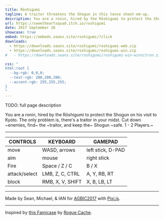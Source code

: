 ```yaml
---
title: Rōshigumi
tagline: A traitor threatens the Shogun in this tense shoot-em-up.
description: You are a ronin, hired by the Rōshigumi to protect the Shogun on his visit to Kyoto. The only problem is, there's a traitor in your midst.
url: https://sweetheartsquad.itch.io/roshigumi
date: 2017 September 26
showcase: true
embed: https://embeds.seans.site/roshigumi/?click
downloads:
  - https://downloads.seans.site/roshigumi/roshigumi-web.zip
  - https://downloads.seans.site/roshigumi/roshigumi-win.zip
#   - https://downloads.seans.site/roshigumi/roshigumi-win-winnitron.zip

css: "
html:root {
  --bg-rgb: 0,0,0;
  --text-rgb: 200,200,200;
  --accent-rgb: 255,255,255;
}
"
---
```


TODO: full page description



You are a ronin, hired by the Rōshigumi to protect the Shogun on his visit to Kyoto. The only problem is, there's a traitor in your midst. Cut down ~enemies, find~ the ~traitor, and keep the~ Shogun ~safe. 1 - 2 Players.~

---

| CONTROLS      | KEYBOARD         | GAMEPAD           |
| ------------- | ---------------- | ----------------- |
| move          | WASD, arrows     | left stick, D-PAD |
| aim           | mouse            | right stick       |
| Fire          | Space / Z / C    | B / X             |
| attack/select | LMB, Z, C, CTRL  | A, Y, RB, RT      |
| block         | RMB, X, V, SHIFT | X, B, LB, LT      |

---

Made by Sean, Michael, & IAN for [AGBIC2017](https://itch.io/jam/a-game-by-its-cover-2017) with [Pixi.js](http://www.pixijs.com/).

---

Inspired by [this Famicase](http://famicase.com/17/softs/004.html) by [Rogue Cache](http://www.roguecache.com/).
